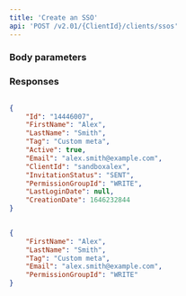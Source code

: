 ```yaml
---
title: 'Create an SSO'  
api: 'POST /v2.01/{ClientId}/clients/ssos'  
---
```


  

### Body parameters  

<FirstName3 />  

<LastName3 />  

<Tag3 />  

<Email3 />  

<PermissionGroupId />  

### Responses  

<AccordionGroup><Accordion title="200">  

<IdResponse />  

<FirstName3Response />  

<LastName3Response />  

<Tag2Response />  

<Active3Response />  

<Email3Response />  

<ClientIdResponse />  

<InvitationStatusResponse />  

<PermissionGroupIdResponse />  

<LastLoginDateResponse />  

<CreationDate2Response /></Accordion></AccordionGroup>  

<ResponseExample>  

```json 200  

{
    "Id": "14446007",
    "FirstName": "Alex",
    "LastName": "Smith",
    "Tag": "Custom meta",
    "Active": true,
    "Email": "alex.smith@example.com",
    "ClientId": "sandboxalex",
    "InvitationStatus": "SENT",
    "PermissionGroupId": "WRITE",
    "LastLoginDate": null,
    "CreationDate": 1646232844
}
  

 ```  

</ResponseExample>  

<RequestExample>  
  
```json REST  
{
    "FirstName": "Alex",
    "LastName": "Smith",
    "Tag": "Custom meta",
    "Email": "alex.smith@example.com",
    "PermissionGroupId": "WRITE"
}  
```  

  
</RequestExample>